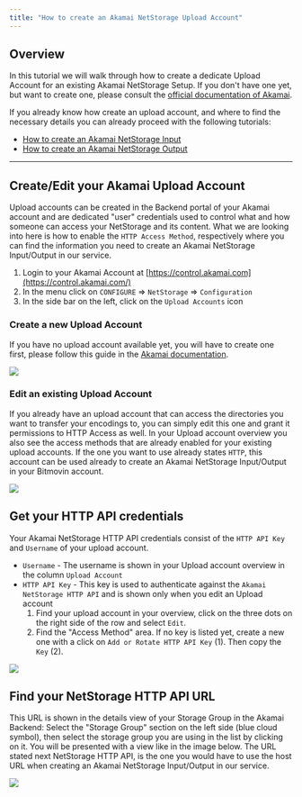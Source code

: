 ```yaml
---
title: "How to create an Akamai NetStorage Upload Account"
---
```


## Overview

In this tutorial we will walk through how to create a dedicate Upload Account for an existing Akamai NetStorage Setup. If you don't have one yet, but want to create one, please consult the [official documentation of Akamai](https://learn.akamai.com/en-us/webhelp/netstorage/netstorage-user-guide/).

If you already know how create an upload account, and where to find the necessary details you can already proceed with the following tutorials:

* [How to create an Akamai NetStorage Input](/encoding/docs/how-to-setup-an-akamai-netstorage-input)
* [How to create an Akamai NetStorage Output](/encoding/docs/how-to-setup-an-akamai-netstorage-output)

---

## Create/Edit your Akamai Upload Account

Upload accounts can be created in the Backend portal of your Akamai account and are dedicated "user" credentials used to control what and how someone can access your NetStorage and its content. What we are looking into here is how to enable the `HTTP Access Method`, respectively where you can find the information you need to create an Akamai NetStorage Input/Output in our service.

1. Login to your Akamai Account at [https://control.akamai.com](https://control.akamai.com/)
2. In the menu click on `CONFIGURE` \=> `NetStorage` \=> `Configuration`
3. In the side bar on the left, click on the `Upload Accounts` icon

### Create a new Upload Account

If you have no upload account available yet, you will have to create one first, please follow this guide in the [Akamai documentation](https://learn.akamai.com/en-us/webhelp/netstorage/netstorage-configuration-guide-for-objectstore-ns4/GUID-F73DFBAB-85FB-44F7-BC8E-B33733BA0813.html).

![](/images/encoding/docs/6f8ea8e-image.png)

### Edit an existing Upload Account

If you already have an upload account that can access the directories you want to transfer your encodings to, you can simply edit this one and grant it permissions to HTTP Access as well. In your Upload account overview you also see the access methods that are already enabled for your existing upload accounts. If the one you want to use already states `HTTP`, this account can be used already to create an Akamai NetStorage Input/Output in your Bitmovin account.

![](/images/encoding/docs/0ecff0a-image.png)

## Get your HTTP API credentials

Your Akamai NetStorage HTTP API credentials consist of the `HTTP API Key` and `Username` of your upload account.

* `Username` \- The username is shown in your Upload account overview in the column `Upload Account`
* `HTTP API Key` \- This key is used to authenticate against the `Akamai NetStorage HTTP API` and is shown only when you edit an Upload account  
   1. Find your upload account in your overview, click on the three dots on the right side of the row and select `Edit`.  
   2. Find the "Access Method" area. If no key is listed yet, create a new one with a click on `Add or Rotate HTTP API Key` (1). Then copy the `Key` (2).

![](/images/encoding/docs/1dc9a86-image.png)

## Find your NetStorage HTTP API URL

This URL is shown in the details view of your Storage Group in the Akamai Backend: Select the "Storage Group" section on the left side (blue cloud symbol), then select the storage group you are using in the list by clicking on it. You will be presented with a view like in the image below. The URL stated next NetStorage HTTP API, is the one you would have to use the host URL when creating an Akamai NetStorage Input/Output in our service.

![](/images/encoding/docs/d29fd83-image.png)